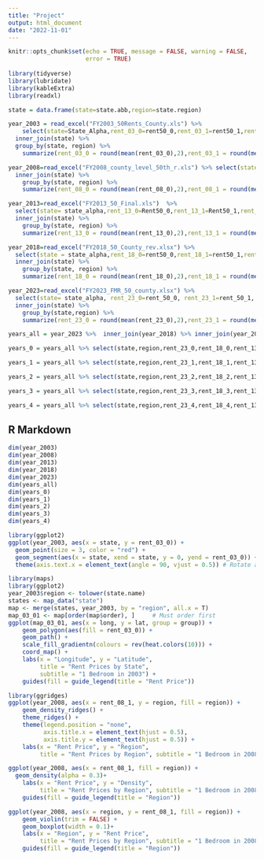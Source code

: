 ```yaml
---
title: "Project"
output: html_document
date: "2022-11-01"
---
```


```r
knitr::opts_chunk$set(echo = TRUE, message = FALSE, warning = FALSE,
                      error = TRUE)
                
library(tidyverse)
library(lubridate)
library(kableExtra)
library(readxl)

state = data.frame(state=state.abb,region=state.region)

year_2003 = read_excel("FY2003_50Rents_County.xls") %>% 
    select(state=State_Alpha,rent_03_0=rent50_0,rent_03_1=rent50_1,rent_03_2=rent50_2,rent_03_3=rent50_3,rent_03_4=rent50_4) %>% 
  inner_join(state) %>% 
  group_by(state, region) %>% 
    summarize(rent_03_0 = round(mean(rent_03_0),2),rent_03_1 = round(mean(rent_03_1),2),rent_03_2 = round(mean(rent_03_2),2),rent_03_3 = round(mean(rent_03_3),2),rent_03_4 = round(mean(rent_03_4),2))

year_2008=read_excel("FY2008_county_level_50th_r.xls") %>% select(state= state_alpha,rent_08_0=Rent50_0,rent_08_1=Rent50_1,rent_08_2=Rent50_2,rent_08_3=Rent50_3,rent_08_4=Rent50_4)%>%  
  inner_join(state) %>% 
    group_by(state, region) %>% 
    summarize(rent_08_0 = round(mean(rent_08_0),2),rent_08_1 = round(mean(rent_08_1),2),rent_08_2 = round(mean(rent_08_2),2),rent_08_3 = round(mean(rent_08_3),2),rent_08_4 = round(mean(rent_08_4),2))

year_2013=read_excel("FY2013_50_Final.xls")  %>% 
  select(state= state_alpha,rent_13_0=Rent50_0,rent_13_1=Rent50_1,rent_13_2=Rent50_2,rent_13_3=Rent50_3,rent_13_4=Rent50_4)%>%  
  inner_join(state) %>% 
    group_by(state, region) %>% 
    summarize(rent_13_0 = round(mean(rent_13_0),2),rent_13_1 = round(mean(rent_13_1),2),rent_13_2 = round(mean(rent_13_2),2),rent_13_3 = round(mean(rent_13_3),2),rent_13_4 = round(mean(rent_13_4),2))

year_2018=read_excel("FY2018_50_County_rev.xlsx") %>% 
  select(state = state_alpha,rent_18_0=rent50_0,rent_18_1=rent50_1,rent_18_2=rent50_2,rent_18_3=rent50_3,rent_18_4=rent50_4)%>%  
  inner_join(state) %>% 
    group_by(state, region) %>% 
    summarize(rent_18_0 = round(mean(rent_18_0),2),rent_18_1 = round(mean(rent_18_1),2),rent_18_2 = round(mean(rent_18_2),2),rent_18_3 = round(mean(rent_18_3),2),rent_18_4 = round(mean(rent_18_4),2))

year_2023=read_excel("FY2023_FMR_50_county.xlsx") %>% 
  select(state= state_alpha, rent_23_0=rent_50_0, rent_23_1=rent_50_1, rent_23_2=rent_50_2, rent_23_3=rent_50_3, rent_23_4=rent_50_4)%>%  
  inner_join(state) %>% 
    group_by(state,region) %>% 
    summarize(rent_23_0 = round(mean(rent_23_0),2),rent_23_1 = round(mean(rent_23_1),2),rent_23_2 = round(mean(rent_23_2),2),rent_23_3 = round(mean(rent_23_3),2),rent_23_4 = round(mean(rent_23_4),2))

years_all = year_2023 %>%  inner_join(year_2018) %>% inner_join(year_2013) %>% inner_join(year_2008) %>% inner_join(year_2003)

years_0 = years_all %>% select(state,region,rent_23_0,rent_18_0,rent_13_0,rent_08_0,rent_03_0)

years_1 = years_all %>% select(state,region,rent_23_1,rent_18_1,rent_13_1,rent_08_1,rent_03_1)

years_2 = years_all %>% select(state,region,rent_23_2,rent_18_2,rent_13_2,rent_08_2,rent_03_2)

years_3 = years_all %>% select(state,region,rent_23_3,rent_18_3,rent_13_3,rent_08_3,rent_03_3)

years_4 = years_all %>% select(state,region,rent_23_4,rent_18_4,rent_13_4,rent_08_4,rent_03_4)
```

## R Markdown


```r
dim(year_2003)
dim(year_2008)
dim(year_2013)
dim(year_2018)
dim(year_2023)
dim(years_all)
dim(years_0)
dim(years_1)
dim(years_2)
dim(years_3)
dim(years_4)
```

```r
library(ggplot2)
ggplot(year_2003, aes(x = state, y = rent_03_0)) +
  geom_point(size = 3, color = "red") + 
  geom_segment(aes(x = state, xend = state, y = 0, yend = rent_03_0)) +
  theme(axis.text.x = element_text(angle = 90, vjust = 0.5)) # Rotate axis label

library(maps)
library(ggplot2)
year_2003$region <- tolower(state.name)  
states <- map_data("state")     
map <- merge(states, year_2003, by = "region", all.x = T)  
map_03_01 <- map[order(map$order), ]     # Must order first
ggplot(map_03_01, aes(x = long, y = lat, group = group)) +  
    geom_polygon(aes(fill = rent_03_0)) +   
    geom_path() + 
    scale_fill_gradientn(colours = rev(heat.colors(10))) +
    coord_map() +
    labs(x = "Longitude", y = "Latitude", 
         title = "Rent Prices by State", 
         subtitle = "1 Bedroom in 2003") +
    guides(fill = guide_legend(title = "Rent Price")) 

library(ggridges)
ggplot(year_2008, aes(x = rent_08_1, y = region, fill = region)) +
    geom_density_ridges() +
    theme_ridges() +                              
    theme(legend.position = "none",                  
          axis.title.x = element_text(hjust = 0.5),  
          axis.title.y = element_text(hjust = 0.5)) + 
    labs(x = "Rent Price", y = "Region",  
         title = "Rent Prices by Region", subtitle = "1 Bedroom in 2008") 

ggplot(year_2008, aes(x = rent_08_1, fill = region)) + 
  geom_density(alpha = 0.3)+ 
    labs(x = "Rent Price", y = "Density",  
         title = "Rent Prices by Region", subtitle = "1 Bedroom in 2008") +
    guides(fill = guide_legend(title = "Region")) 

ggplot(year_2008, aes(x = region, y = rent_08_1, fill = region)) + 
    geom_violin(trim = FALSE) + 
    geom_boxplot(width = 0.1)+ 
    labs(x = "Region", y = "Rent Price",  
         title = "Rent Prices by Region", subtitle = "1 Bedroom in 2008") +
    guides(fill = guide_legend(title = "Region")) 
```
